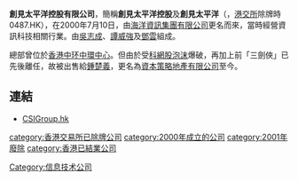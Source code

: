 '''創見太平洋控股有限公司'''，簡稱'''創見太平洋控股'''及'''創見太平洋'''（{{lang-en|DCP Holdings Limited }}，[[港交所|港交所]]除牌時0487.HK），在2000年7月10日，由[[海洋資訊集團有限公司|海洋資訊集團有限公司]]更名而來，當時經營資訊科技相關行業。由[[吳志成|吳志成]]、[[譚威強|譚威強]]及[[鄧雲|鄧雲]]組成。

總部曾位於[[香港|香港]][[中环|中环]][[中環中心|中環中心]]。但由於受[[科網股泡沫|科網股泡沫]]爆破，再加上前「三劍俠」已先後離任，故被出售給[[鍾楚義|鍾楚義]]，更名為[[資本策略地產有限公司|資本策略地產有限公司]]至今。

==連結==
*[http://www.csigroup.hk CSIGroup.hk] {{Wayback|url=http://www.csigroup.hk/ |date=20200509095925 }}

[[Category:信息技术公司|Category:信息技术公司]]
[[category:香港交易所已除牌公司|category:香港交易所已除牌公司]]
[[category:2000年成立的公司|category:2000年成立的公司]]
[[category:2001年廢除|category:2001年廢除]]
[[category:香港已結業公司|category:香港已結業公司]]